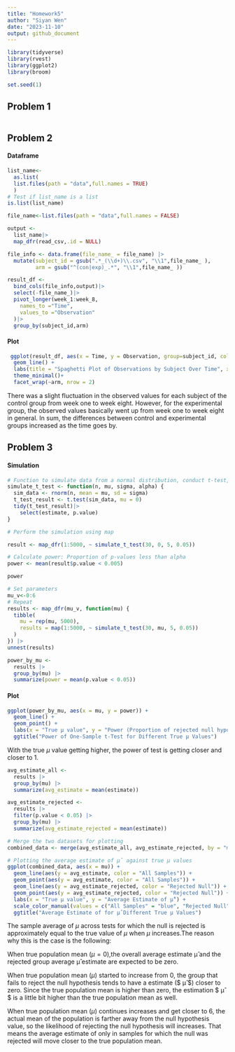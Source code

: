 ```yaml
---
title: "Homework5"
author: "Siyan Wen"
date: "2023-11-10"
output: github_document
---
```


```r
library(tidyverse)
library(rvest)
library(ggplot2)
library(broom)

set.seed(1)
```

## Problem 1

```r

```

## Problem 2  
#### Dataframe 
```r
list_name<-
  as.list(
  list.files(path = "data",full.names = TRUE)
  )
# Test if list_name is a list
is.list(list_name)

file_name<-list.files(path = "data",full.names = FALSE)
```

```r
output <-
  list_name|>
  map_dfr(read_csv,.id = NULL)

file_info <- data.frame(file_name_ = file_name) |>
  mutate(subject_id = gsub(".*_(\\d+)\\.csv", "\\1",file_name_ ),
         arm = gsub("^(con|exp)_.*", "\\1",file_name_ ))

result_df <-
  bind_cols(file_info,output)|>
  select(-file_name_)|>
  pivot_longer(week_1:week_8,
    names_to ="Time",
    values_to ="Observation"
  )|>
  group_by(subject_id,arm)
```
#### Plot
```r
 ggplot(result_df, aes(x = Time, y = Observation, group=subject_id, color = subject_id)) +
  geom_line() +
  labs(title = "Spaghetti Plot of Observations by Subject Over Time", x = "Time", y = "Observation") +
  theme_minimal()+
  facet_wrap(~arm, nrow = 2)
```
  
There was a slight fluctuation in the observed values for each subject of the control group from week one to week eight. However, for the experimental group, the observed values basically went up from week one to week eight in general. In sum, the differences between control and experimental groups increased as the time goes by. 

## Problem 3  
#### Simulation
```r
# Function to simulate data from a normal distribution, conduct t-test, and obtain p-value
simulate_t_test <- function(n, mu, sigma, alpha) {
  sim_data <- rnorm(n, mean = mu, sd = sigma)
  t_test_result <- t.test(sim_data, mu = 0)
  tidy(t_test_result)|>
    select(estimate, p.value)
}

# Perform the simulation using map

result <- map_dfr(1:5000, ~ simulate_t_test(30, 0, 5, 0.05))

# Calculate power: Proportion of p-values less than alpha
power <- mean(result$p.value < 0.005)

power

# Set parameters
mu_v<-0:6
# Repeat
results <- map_dfr(mu_v, function(mu) {
  tibble(
    mu = rep(mu, 5000),
    results = map(1:5000, ~ simulate_t_test(30, mu, 5, 0.05))
  )
}) |>
unnest(results)

power_by_mu <- 
  results |>
  group_by(mu) |>
  summarize(power = mean(p.value < 0.05))
```  

#### Plot
```r
ggplot(power_by_mu, aes(x = mu, y = power)) +
  geom_line() +
  geom_point() +
  labs(x = "True μ value", y = "Power (Proportion of rejected null hypotheses)") +
  ggtitle("Power of One-Sample t-Test for Different True μ Values")
```
  
With the true $\mu$ value getting higher, the power of test is getting closer and closer to 1.  
```r
avg_estimate_all <- 
  results |>
  group_by(mu) |>
  summarize(avg_estimate = mean(estimate))

avg_estimate_rejected <- 
  results |>
  filter(p.value < 0.05) |>
  group_by(mu) |>
  summarize(avg_estimate_rejected = mean(estimate))

# Merge the two datasets for plotting
combined_data <- merge(avg_estimate_all, avg_estimate_rejected, by = "mu", all = TRUE)

# Plotting the average estimate of μ̂ against true μ values
ggplot(combined_data, aes(x = mu)) +
  geom_line(aes(y = avg_estimate, color = "All Samples")) +
  geom_point(aes(y = avg_estimate, color = "All Samples")) +
  geom_line(aes(y = avg_estimate_rejected, color = "Rejected Null")) +
  geom_point(aes(y = avg_estimate_rejected, color = "Rejected Null")) +
  labs(x = "True μ value", y = "Average Estimate of μ̂") +
  scale_color_manual(values = c("All Samples" = "blue", "Rejected Null" = "red")) +
  ggtitle("Average Estimate of for μ̂ Different True μ Values")
```
  
The sample average of $\mu$ across tests for which the null is rejected is approximately equal to the true value of $\mu$ when $\mu$ increases.The reason why this is the case is the following:  

When true population mean ($\mu=0$),the overall average estimate μ̂ and the rejected group average μ̂ estimate are expected to be zero.  

When true population mean ($\mu$) started to increase from 0, the group that fails to reject the null hypothesis tends to have a estimate ($ μ̂ $) closer to zero. Since the true population mean is higher than zero, the estimation $ μ̂ $ is a little bit higher than the true population mean as well.   

When true population mean ($\mu$) continues increases and get closer to 6, the actual mean of the population is farther away from the null hypothesis value, so the likelihood of rejecting the null hypothesis will increases. That means the average estimate of only in samples for which the null was rejected  will move closer to the true population mean.  
 


